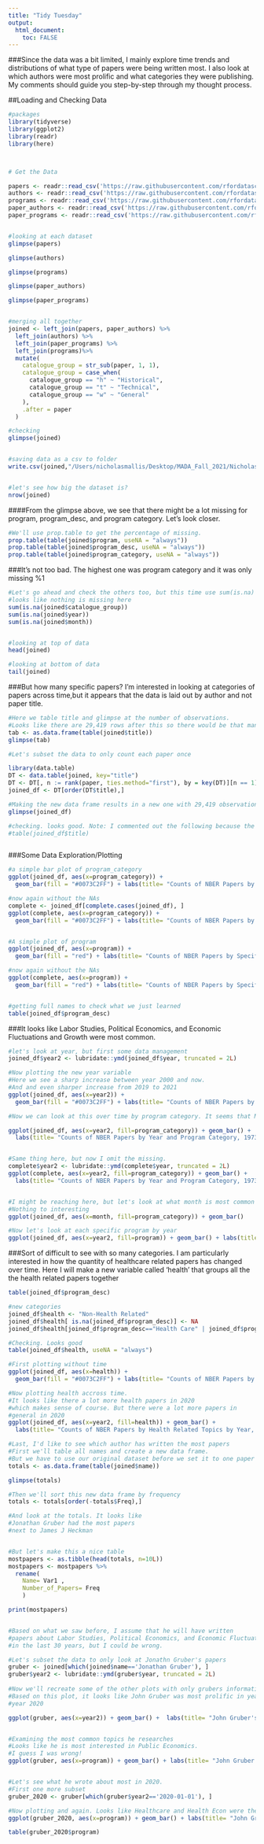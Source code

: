 ```yaml
---
title: "Tidy Tuesday"
output: 
  html_document:
    toc: FALSE
---
```


###Since the data was a bit limited, I mainly explore time trends and distributions of what type of papers were being written most. I also look at which authors were most prolific and what categories they were publishing. My comments should guide you step-by-step through my thought process. 

##Loading and Checking Data
```r


#packages
library(tidyverse)
library(ggplot2)
library(readr)
library(here)



# Get the Data

papers <- readr::read_csv('https://raw.githubusercontent.com/rfordatascience/tidytuesday/master/data/2021/2021-09-28/papers.csv')
authors <- readr::read_csv('https://raw.githubusercontent.com/rfordatascience/tidytuesday/master/data/2021/2021-09-28/authors.csv')
programs <- readr::read_csv('https://raw.githubusercontent.com/rfordatascience/tidytuesday/master/data/2021/2021-09-28/programs.csv')
paper_authors <- readr::read_csv('https://raw.githubusercontent.com/rfordatascience/tidytuesday/master/data/2021/2021-09-28/paper_authors.csv')
paper_programs <- readr::read_csv('https://raw.githubusercontent.com/rfordatascience/tidytuesday/master/data/2021/2021-09-28/paper_programs.csv')


#looking at each dataset
glimpse(papers)

glimpse(authors)

glimpse(programs)

glimpse(paper_authors)

glimpse(paper_programs)


#merging all together
joined <- left_join(papers, paper_authors) %>% 
  left_join(authors) %>% 
  left_join(paper_programs) %>% 
  left_join(programs)%>% 
  mutate(
    catalogue_group = str_sub(paper, 1, 1),
    catalogue_group = case_when(
      catalogue_group == "h" ~ "Historical",
      catalogue_group == "t" ~ "Technical",
      catalogue_group == "w" ~ "General"
    ),
    .after = paper
  ) 

#checking
glimpse(joined)


#saving data as a csv to folder
write.csv(joined,"/Users/nicholasmallis/Desktop/MADA_Fall_2021/NicholasMallis-MADA-portfolio/Data/tidy.csv", row.names = FALSE)


#let's see how big the dataset is?
nrow(joined)
```

####From the glimpse above, we see that there might be a lot missing for program, program_desc, and program category. Let's look closer.
```r
#We'll use prop.table to get the percentage of missing.
prop.table(table(joined$program, useNA = "always"))
prop.table(table(joined$program_desc, useNA = "always"))
prop.table(table(joined$program_category, useNA = "always"))
```

###It's not too bad. The highest one was program category and it was only missing %1
```r

#Let's go ahead and check the others too, but this time use sum(is.na)
#looks like nothing is missing here
sum(is.na(joined$catalogue_group))
sum(is.na(joined$year))
sum(is.na(joined$month))


#looking at top of data
head(joined)

#looking at bottom of data
tail(joined)
```


###But how many specific papers? I'm interested in looking at categories of papers across time,but it appears that the data is laid out by author and not paper title.

```r
#Here we table title and glimpse at the number of observations.
#Looks like there are 29,419 rows after this so there would be that many papers
tab <- as.data.frame(table(joined$title))
glimpse(tab)

#Let's subset the data to only count each paper once

library(data.table)
DT <- data.table(joined, key="title")
DT <- DT[, n := rank(paper, ties.method="first"), by = key(DT)][n == 1]
joined_df <- DT[order(DT$title),] 

#Making the new data frame results in a new one with 29,419 observations which matches our table from before
glimpse(joined_df)

#checking. looks good. Note: I commented out the following because the output was so large...
#table(joined_df$title)



```
###Some Data Exploration/Plotting
```r

#a simple bar plot of program_category
ggplot(joined_df, aes(x=program_category)) +
  geom_bar(fill = "#0073C2FF") + labs(title= "Counts of NBER Papers by Program Category , 1973-2021") + xlab("Program Category") + ylab("Count") 

#now again without the NAs
complete <- joined_df[complete.cases(joined_df), ]
ggplot(complete, aes(x=program_category)) +
  geom_bar(fill = "#0073C2FF") + labs(title= "Counts of NBER Papers by Program Category , 1973-2021") + xlab("Program Category") + ylab("Count") 


#A simple plot of program
ggplot(joined_df, aes(x=program)) +
  geom_bar(fill = "red") + labs(title= "Counts of NBER Papers by Specific Program, 1973-2021") + xlab("Program Abbreviation") + ylab("Count") 

#now again without the NAs
ggplot(complete, aes(x=program)) +
  geom_bar(fill = "red") + labs(title= "Counts of NBER Papers by Specific Program, 1973-2021") + xlab("Program Abbreviation") + ylab("Count") 


#getting full names to check what we just learned
table(joined_df$program_desc)
```
###It looks like Labor Studies, Political Economics, and Economic Fluctuations and Growth were most common.
```r
#let's look at year, but first some data management
joined_df$year2 <- lubridate::ymd(joined_df$year, truncated = 2L)

#Now plotting the new year variable
#Here we see a sharp increase between year 2000 and now.
#And and even sharper increase from 2019 to 2021
ggplot(joined_df, aes(x=year2)) +
  geom_bar(fill = "#0073C2FF") + labs(title= "Counts of NBER Papers by Year, 1973-2021") + xlab("Year") + ylab("Count") 

```




```r

#Now we can look at this over time by program category. It seems that Micro papers have made up most of the papers being written since the mid 90's and contribute most to the steep increase in papers.

ggplot(joined_df, aes(x=year2, fill=program_category)) + geom_bar() +
  labs(title= "Counts of NBER Papers by Year and Program Category, 1973-2021") + xlab("Year") + ylab("Count") 


#Same thing here, but now I omit the missing.
complete$year2 <- lubridate::ymd(complete$year, truncated = 2L)
ggplot(complete, aes(x=year2, fill=program_category)) + geom_bar() +
  labs(title= "Counts of NBER Papers by Year and Program Category, 1973-2021") + xlab("Year") + ylab("Count") 


#I might be reaching here, but let's look at what month is most common for paper.
#Nothing to interesting
ggplot(joined_df, aes(x=month, fill=program_category)) + geom_bar() 

#Now let's look at each specific program by year
ggplot(joined_df, aes(x=year2, fill=program)) + geom_bar() + labs(title= "Counts of NBER Papers by Year and Specific Program, 1973-2021") + xlab("Year") + ylab("Count") 
```

###Sort of difficult to see with so many categories. I am particularly interested in how the quantity of healthcare related papers has changed over time. Here I will make a new variable called 'health' that groups all the the health related papers together
```r
table(joined_df$program_desc)

#new categories
joined_df$health <- "Non-Health Related"
joined_df$health[ is.na(joined_df$program_desc)] <- NA
joined_df$health[joined_df$program_desc=="Health Care" | joined_df$program_desc=="Health Economics"] <- "Health Related"

#Checking. Looks good
table(joined_df$health, useNA = "always")

#First plotting without time
ggplot(joined_df, aes(x=health)) +
  geom_bar(fill = "#0073C2FF") + labs(title= "Counts of NBER Papers by Health Related Topics, 1973-2021") + xlab("Program") + ylab("Count") 

#Now plotting health accross time.
#It looks like there a lot more health papers in 2020
#which makes sense of course. But there were a lot more papers in 
#general in 2020
ggplot(joined_df, aes(x=year2, fill=health)) + geom_bar() +
  labs(title= "Counts of NBER Papers by Health Related Topics by Year, 1973-2021") + xlab("Year") + ylab("Count") 

```


```r

#Last, I'd like to see which author has written the most papers
#First we'll table all names and create a new data frame.
#But we have to use our original dataset before we set it to one paper an observation
totals <- as.data.frame(table(joined$name))

glimpse(totals)

#Then we'll sort this new data frame by frequency
totals <- totals[order(-totals$Freq),]

#And look at the totals. It looks like
#Jonathan Gruber had the most papers 
#next to James J Heckman


#But let's make this a nice table
mostpapers <- as.tibble(head(totals, n=10L))
mostpapers <- mostpapers %>% 
  rename(
    Name= Var1 ,
    Number_of_Papers= Freq  
    )

print(mostpapers)


#Based on what we saw before, I assume that he will have written
#papers about Labor Studies, Political Economics, and Economic Fluctuations and Growth
#in the last 30 years, but I could be wrong.

#Let's subset the data to only look at Jonathn Gruber's papers
gruber <- joined[which(joined$name=='Jonathan Gruber'), ]
gruber$year2 <- lubridate::ymd(gruber$year, truncated = 2L)
 
#Now we'll recreate some of the other plots with only grubers information
#Based on this plot, it looks like John Gruber was most prolific in year 2000 and
#year 2020

ggplot(gruber, aes(x=year2)) + geom_bar() +  labs(title= "John Gruber's Paper Counts by Year, 1990-2021") + xlab("Year") + ylab("Count") 


#Examining the most common topics he researches
#Looks like he is most interested in Public Economics. 
#I guess I was wrong!
ggplot(gruber, aes(x=program)) + geom_bar() + labs(title= "John Gruber's Papers, 1990-2021") + xlab("Year") + ylab("Count") 


#Let's see what he wrote about most in 2020. 
#First one more subset
gruber_2020 <- gruber[which(gruber$year2=='2020-01-01'), ]

#Now plotting and again. Looks like Healthcare and Health Econ were the highest
ggplot(gruber_2020, aes(x=program)) + geom_bar() + labs(title= "John Gruber's Paper Topics in 2020") + xlab("Topics") + ylab("Count") 

table(gruber_2020$program)



```








